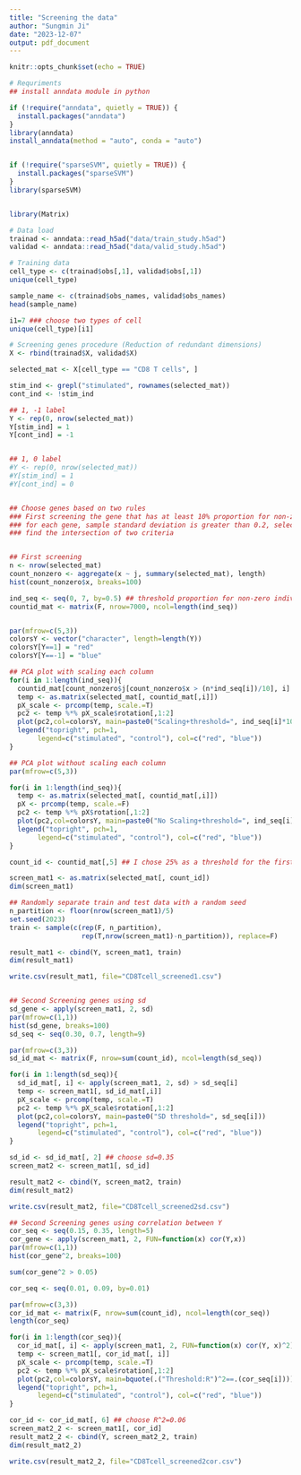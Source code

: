 ---
title: "Screening the data"
author: "Sungmin Ji"
date: "2023-12-07"
output: pdf_document
---

```{r setup, include=FALSE}
knitr::opts_chunk$set(echo = TRUE)
```


```{r cars, include=FALSE}
# Requriments
## install anndata module in python

if (!require("anndata", quietly = TRUE)) {
  install.packages("anndata")
}
library(anndata)
install_anndata(method = "auto", conda = "auto")


if (!require("sparseSVM", quietly = TRUE)) {
  install.packages("sparseSVM")
}
library(sparseSVM)


library(Matrix)
```


```{r echo=TRUE}
# Data load
trainad <- anndata::read_h5ad("data/train_study.h5ad")
validad <- anndata::read_h5ad("data/valid_study.h5ad")
```


```{r echo=TRUE}
# Training data
cell_type <- c(trainad$obs[,1], validad$obs[,1])
unique(cell_type)

sample_name <- c(trainad$obs_names, validad$obs_names)
head(sample_name)

i1=7 ### choose two types of cell
unique(cell_type)[i1]
```

```{r echo=TRUE, fig.height=12, fig.width=8}
# Screening genes procedure (Reduction of redundant dimensions)
X <- rbind(trainad$X, validad$X)

selected_mat <- X[cell_type == "CD8 T cells", ]

stim_ind <- grepl("stimulated", rownames(selected_mat))
cont_ind <- !stim_ind

## 1, -1 label
Y <- rep(0, nrow(selected_mat))
Y[stim_ind] = 1 
Y[cont_ind] = -1


## 1, 0 label
#Y <- rep(0, nrow(selected_mat))
#Y[stim_ind] = 1 
#Y[cont_ind] = 0


## Choose genes based on two rules
### First screening the gene that has at least 10% proportion for non-zero individuals. (Remove rare gene measurement)
### for each gene, sample standard deviation is greater than 0.2, select the gene (check the histogram) 
### find the intersection of two criteria


## First screening
n <- nrow(selected_mat) 
count_nonzero <- aggregate(x ~ j, summary(selected_mat), length)
hist(count_nonzero$x, breaks=100)

ind_seq <- seq(0, 7, by=0.5) ## threshold proportion for non-zero individuals 0% ~ 90% 
countid_mat <- matrix(F, nrow=7000, ncol=length(ind_seq))


par(mfrow=c(5,3))
colorsY <- vector("character", length=length(Y))
colorsY[Y==1] = "red"
colorsY[Y==-1] = "blue"

## PCA plot with scaling each column
for(i in 1:length(ind_seq)){
  countid_mat[count_nonzero$j[count_nonzero$x > (n*ind_seq[i])/10], i] <- T
  temp <- as.matrix(selected_mat[, countid_mat[,i]])
  pX_scale <- prcomp(temp, scale.=T)
  pc2 <- temp %*% pX_scale$rotation[,1:2]
  plot(pc2,col=colorsY, main=paste0("Scaling+threshold=", ind_seq[i]*10, "%"))
  legend("topright", pch=1, 
       legend=c("stimulated", "control"), col=c("red", "blue"))
}

## PCA plot without scaling each column
par(mfrow=c(5,3))

for(i in 1:length(ind_seq)){
  temp <- as.matrix(selected_mat[, countid_mat[,i]])
  pX <- prcomp(temp, scale.=F)
  pc2 <- temp %*% pX$rotation[,1:2]
  plot(pc2,col=colorsY, main=paste0("No Scaling+threshold=", ind_seq[i]*10, "%"))
  legend("topright", pch=1, 
       legend=c("stimulated", "control"), col=c("red", "blue"))
}

count_id <- countid_mat[,5] ## I chose 25% as a threshold for the first screening based on the separation of two groups in Y on the PCA plots. 

screen_mat1 <- as.matrix(selected_mat[, count_id])
dim(screen_mat1)

## Randomly separate train and test data with a random seed
n_partition <- floor(nrow(screen_mat1)/5)
set.seed(2023)
train <- sample(c(rep(F, n_partition),
                  rep(T,nrow(screen_mat1)-n_partition)), replace=F)

result_mat1 <- cbind(Y, screen_mat1, train)
dim(result_mat1)

write.csv(result_mat1, file="CD8Tcell_screened1.csv")


## Second Screening genes using sd
sd_gene <- apply(screen_mat1, 2, sd)
par(mfrow=c(1,1))
hist(sd_gene, breaks=100)
sd_seq <- seq(0.30, 0.7, length=9)

par(mfrow=c(3,3))
sd_id_mat <- matrix(F, nrow=sum(count_id), ncol=length(sd_seq))

for(i in 1:length(sd_seq)){
  sd_id_mat[, i] <- apply(screen_mat1, 2, sd) > sd_seq[i]
  temp <- screen_mat1[, sd_id_mat[,i]]
  pX_scale <- prcomp(temp, scale.=T)
  pc2 <- temp %*% pX_scale$rotation[,1:2]
  plot(pc2,col=colorsY, main=paste0("SD threshold=", sd_seq[i]))
  legend("topright", pch=1, 
       legend=c("stimulated", "control"), col=c("red", "blue"))
}

sd_id <- sd_id_mat[, 2] ## choose sd=0.35
screen_mat2 <- screen_mat1[, sd_id]

result_mat2 <- cbind(Y, screen_mat2, train)
dim(result_mat2)

write.csv(result_mat2, file="CD8Tcell_screened2sd.csv")
```



```{r fig.height=8, fig.width=8}
## Second Screening genes using correlation between Y
cor_seq <- seq(0.15, 0.35, length=5)
cor_gene <- apply(screen_mat1, 2, FUN=function(x) cor(Y,x))
par(mfrow=c(1,1))
hist(cor_gene^2, breaks=100)

sum(cor_gene^2 > 0.05)

cor_seq <- seq(0.01, 0.09, by=0.01)

par(mfrow=c(3,3))
cor_id_mat <- matrix(F, nrow=sum(count_id), ncol=length(cor_seq))
length(cor_seq)

for(i in 1:length(cor_seq)){
  cor_id_mat[, i] <- apply(screen_mat1, 2, FUN=function(x) cor(Y, x)^2) > cor_seq[i]
  temp <- screen_mat1[, cor_id_mat[, i]]
  pX_scale <- prcomp(temp, scale.=T)
  pc2 <- temp %*% pX_scale$rotation[,1:2]
  plot(pc2,col=colorsY, main=bquote(.("Threshold:R")^2==.(cor_seq[i])))
  legend("topright", pch=1, 
       legend=c("stimulated", "control"), col=c("red", "blue"))
}

cor_id <- cor_id_mat[, 6] ## choose R^2=0.06
screen_mat2_2 <- screen_mat1[, cor_id]
result_mat2_2 <- cbind(Y, screen_mat2_2, train)
dim(result_mat2_2)

write.csv(result_mat2_2, file="CD8Tcell_screened2cor.csv")
```
